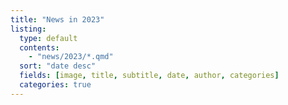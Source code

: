 ```yaml
---
title: "News in 2023"
listing:
  type: default
  contents: 
    - "news/2023/*.qmd"
  sort: "date desc"
  fields: [image, title, subtitle, date, author, categories]
  categories: true
---
```

